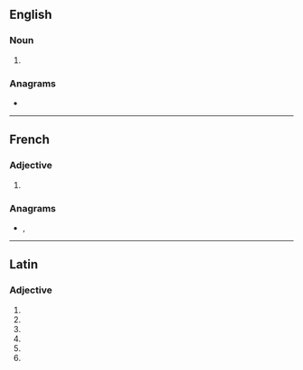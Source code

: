 {{also|útiles}}
==English==

===Noun===
{{head|en|noun plural form}}

# {{plural of|utile|lang=en}}

===Anagrams===
* {{anagrams|en|Iseult|sutile}}

----

==French==

===Adjective===
{{fr-adj-form}}

# {{plural of|utile|lang=fr}}

===Anagrams===
* {{l|fr|Iseult}}, {{l|fr|tuiles}}

----

==Latin==

===Adjective===
{{la-adj-form|ūtilēs}}

# {{inflection of|ūtilis||nom|m|p|lang=la}}
# {{inflection of|ūtilis||nom|f|p|lang=la}}
# {{inflection of|ūtilis||acc|m|p|lang=la}}
# {{inflection of|ūtilis||acc|f|p|lang=la}}
# {{inflection of|ūtilis||voc|m|p|lang=la}}
# {{inflection of|ūtilis||voc|f|p|lang=la}}